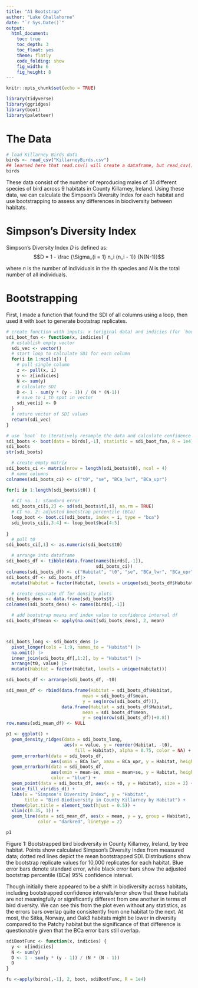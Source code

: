 ```yaml
---
title: "A1 Bootstrap"
author: "Luke Ghallahorne"
date: "`r Sys.Date()`"
output: 
  html_document:
    toc: true
    toc_depth: 3
    toc_float: yes
    theme: flatly
    code_folding: show
    fig_width: 6
    fig_height: 8
---
```


```r
knitr::opts_chunk$set(echo = TRUE)
```

```r
library(tidyverse)
library(ggridges)
library(boot)
library(paletteer)
```

# The Data

```r
# load Killarney Birds data
birds <- read_csv("KillarneyBirds.csv")
## learned here that read.csv() will create a dataframe, but read_csv() will create a tibble'd dataframe
birds
```

These data consist of the number of reproducing males of 31 different species of bird across 9 habitats in County Killarney, Ireland. Using these data, we can calculate the Simpson's Diversity Index for each habitat and use bootstrapping to assess any differences in biodiversity between habitats.

# Simpson's Diversity Index

Simpson's Diversity Index $D$ is defined as: $$D = 1 - \frac {\Sigma_{i = 1} n_i (n_i - 1)} {N(N-1)}$$

where $n$ is the number of individuals in the $i$th species and $N$ is the total number of all individuals.

# Bootstrapping

First, I made a function that found the SDI of all columns using a loop, then used it with `boot` to generate bootstrap replicates.

```r
# create function with inputs: x (original data) and indicies (for `boot` function)
sdi_boot_fxn <- function(x, indicies) {
  # establish empty vector
  sdi_vec <- vector()
  # start loop to calculate SDI for each column
  for(i in 1:ncol(x)) {
    # pull single column
    z <- pull(x, i)
    y <- z[indicies]
    N <- sum(y)
    # calculate SDI
    D <- 1 - sum(y * (y - 1)) / (N * (N-1))
    # save to i_th spot in vector
    sdi_vec[i] <- D
  }
  # return vector of SDI values
  return(sdi_vec)
}

```


```r
# use `boot` to iteratively resample the data and calculate confidence intervals
sdi_boots <- boot(data = birds[,-1], statistic = sdi_boot_fxn, R = 1e4)
sdi_boots
str(sdi_boots)
```

```r
  # create empty matrix
sdi_boots_ci <- matrix(nrow = length(sdi_boots$t0), ncol = 4) 
  # name columns
colnames(sdi_boots_ci) <- c("t0", "se", "BCa_lwr", "BCa_upr")

for(i in 1:length(sdi_boots$t0)) {
  
  # CI no. 1: standard error
  sdi_boots_ci[i,2] <- sd(sdi_boots$t[,i], na.rm = TRUE)
  # CI no. 2: adjusted bootstrap percentile (BCa)
  loop_boot <- boot.ci(sdi_boots, index = i, type = "bca")
  sdi_boots_ci[i,3:4] <- loop_boot$bca[4:5]
  
}
  # pull t0
sdi_boots_ci[,1] <- as.numeric(sdi_boots$t0)

  # arrange into dataframe
sdi_boots_df <- tibble(data.frame(names(birds[,-1]),
                                  sdi_boots_ci)) 
colnames(sdi_boots_df) <- c("Habitat", "t0", "se", "BCa_lwr", "BCa_upr")
sdi_boots_df <- sdi_boots_df|>
  mutate(Habitat = factor(Habitat, levels = unique(sdi_boots_df$Habitat)))

  # create separate df for density plots
sdi_boots_dens <- data.frame(sdi_boots$t)
colnames(sdi_boots_dens) <- names(birds[,-1])

  # add bootstrap means and index value to confidence interval df
sdi_boots_df$mean <- apply(na.omit(sdi_boots_dens), 2, mean)



sdi_boots_long <- sdi_boots_dens |>
  pivot_longer(cols = 1:9, names_to = "Habitat") |>
  na.omit() |>
  inner_join(sdi_boots_df[,1:2], by = "Habitat") |>
  arrange(t0, value) |>
  mutate(Habitat = factor(Habitat, levels = unique(Habitat))) 

sdi_boots_df <- arrange(sdi_boots_df, -t0)

sdi_mean_df <- rbind(data.frame(Habitat = sdi_boots_df$Habitat, 
                             mean = sdi_boots_df$mean,
                             y = seq(nrow(sdi_boots_df))),
                     data.frame(Habitat = sdi_boots_df$Habitat, 
                             mean = sdi_boots_df$mean,
                             y = seq(nrow(sdi_boots_df))+0.8)) 
row.names(sdi_mean_df) <- NULL

```

```r
p1 <- ggplot() +
  geom_density_ridges(data = sdi_boots_long, 
                      aes(x = value, y = reorder(Habitat, -t0), 
                          fill = Habitat), alpha = 0.75, color = NA) +
  geom_errorbarh(data = sdi_boots_df,
                 aes(xmin = BCa_lwr, xmax = BCa_upr, y = Habitat, height = 0.5)) +
  geom_errorbarh(data = sdi_boots_df,
                 aes(xmin = mean-se, xmax = mean+se, y = Habitat, height = 0.5),
                 color = "blue") +
  geom_point(data = sdi_boots_df, aes(x = t0, y = Habitat), size = 2) +
  scale_fill_viridis_d() +
  labs(x = "Simpson's Diversity Index", y = "Habitat",
       title = "Bird Biodiversity in County Killarney by Habitat") +
  theme(plot.title = element_text(hjust = 0.5)) +
  xlim(c(0.35, 1)) +
  geom_line(data = sdi_mean_df, aes(x = mean, y = y, group = Habitat),
            color = "darkred", linetype = 2)

p1
```

Figure 1: Bootstrapped bird biodiversity in County Killarney, Ireland, by tree habitat. Points show calculated Simpson's Diversity Index from measured data; dotted red lines depict the mean bootstrapped SDI. Distributions show the bootstrap replicate values for 10,000 replicates for each habitat. Blue error bars denote standard error, while black error bars show the adjusted bootstrap percentile (BCa) 95% confidence interval.

Though initially there appeared to be a shift in biodiversity across habitats, including bootstrapped confidence intervals/error show that these habitats are not meaningfully or significantly different from one another in terms of bird diversity. We can see this from the plot even without any statistics, as the errors bars overlap quite consistently from one habitat to the next. At most, the Sitka, Norway, and Oak3 habitats might be lower in diversity compared to the Patchy habitat but the significance of that difference is questionable given that the BCa error bars still overlap.

```r
sdiBootFunc <- function(x, indicies) {
  y <- x[indicies]
  N <- sum(y)
  D <- 1 - sum(y * (y - 1)) / (N * (N - 1))
  D
}

fu <-apply(birds[,-1], 2, boot, sdiBootFunc, R = 1e4)
```

